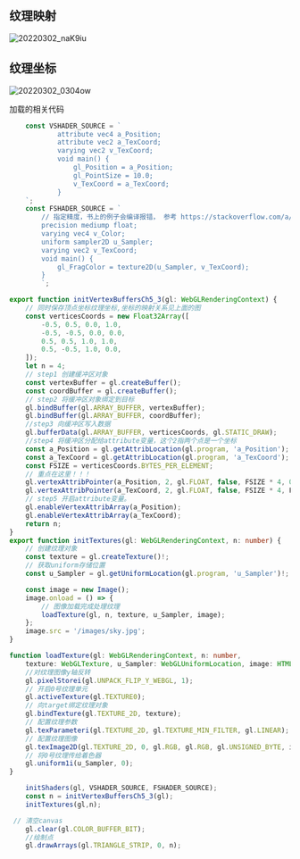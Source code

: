 ## 纹理映射

![20220302_naK9iu](https://cdn.jsdelivr.net/gh/crexk/pic-archive@main/uPic/20220302_naK9iu.png)

## 纹理坐标
![20220302_0304ow](https://cdn.jsdelivr.net/gh/crexk/pic-archive@main/uPic/20220302_0304ow.png)

加载的相关代码
```ts
    const VSHADER_SOURCE = `
            attribute vec4 a_Position;
            attribute vec2 a_TexCoord;
            varying vec2 v_TexCoord;
            void main() {
                gl_Position = a_Position;
                gl_PointSize = 10.0;
                v_TexCoord = a_TexCoord;
            }
    `;
    const FSHADER_SOURCE = `
        // 指定精度，书上的例子会编译报错， 参考 https://stackoverflow.com/a/27067272
        precision mediump float;
        varying vec4 v_Color;
        uniform sampler2D u_Sampler;
        varying vec2 v_TexCoord;
        void main() {
            gl_FragColor = texture2D(u_Sampler, v_TexCoord);
        }
        `;

export function initVertexBuffersCh5_3(gl: WebGLRenderingContext) {
    // 同时保存顶点坐标纹理坐标,坐标的映射关系见上面的图
    const verticesCoords = new Float32Array([
        -0.5, 0.5, 0.0, 1.0,
        -0.5, -0.5, 0.0, 0.0,
        0.5, 0.5, 1.0, 1.0,
        0.5, -0.5, 1.0, 0.0,
    ]);
    let n = 4;
    // step1 创建缓冲区对象
    const vertexBuffer = gl.createBuffer();
    const coordBuffer = gl.createBuffer();
    // step2 将缓冲区对象绑定到目标
    gl.bindBuffer(gl.ARRAY_BUFFER, vertexBuffer);
    gl.bindBuffer(gl.ARRAY_BUFFER, coordBuffer);
    //step3 向缓冲区写入数据
    gl.bufferData(gl.ARRAY_BUFFER, verticesCoords, gl.STATIC_DRAW);
    //step4 将缓冲区分配给attribute变量，这个2指两个点是一个坐标
    const a_Position = gl.getAttribLocation(gl.program, 'a_Position');
    const a_TexCoord = gl.getAttribLocation(gl.program, 'a_TexCoord');
    const FSIZE = verticesCoords.BYTES_PER_ELEMENT;
    // 重点在这里！！！
    gl.vertexAttribPointer(a_Position, 2, gl.FLOAT, false, FSIZE * 4, 0);
    gl.vertexAttribPointer(a_TexCoord, 2, gl.FLOAT, false, FSIZE * 4, FSIZE * 2);
    // step5 开启attribute变量。
    gl.enableVertexAttribArray(a_Position);
    gl.enableVertexAttribArray(a_TexCoord);
    return n;
}
export function initTextures(gl: WebGLRenderingContext, n: number) {
    // 创建纹理对象
    const texture = gl.createTexture()!;
    // 获取uniform存储位置
    const u_Sampler = gl.getUniformLocation(gl.program, 'u_Sampler')!;

    const image = new Image();
    image.onload = () => {
        // 图像加载完成处理纹理
        loadTexture(gl, n, texture, u_Sampler, image);
    };
    image.src = '/images/sky.jpg';
}

function loadTexture(gl: WebGLRenderingContext, n: number,
    texture: WebGLTexture, u_Sampler: WebGLUniformLocation, image: HTMLImageElement) {
    //对纹理图像y轴反转
    gl.pixelStorei(gl.UNPACK_FLIP_Y_WEBGL, 1);
    // 开启0号纹理单元
    gl.activeTexture(gl.TEXTURE0);
    // 向target绑定纹理对象
    gl.bindTexture(gl.TEXTURE_2D, texture);
    // 配置纹理参数
    gl.texParameteri(gl.TEXTURE_2D, gl.TEXTURE_MIN_FILTER, gl.LINEAR);
    // 配置纹理图像
    gl.texImage2D(gl.TEXTURE_2D, 0, gl.RGB, gl.RGB, gl.UNSIGNED_BYTE, image);
    // 将0号纹理传给着色器
    gl.uniform1i(u_Sampler, 0);
}

    initShaders(gl, VSHADER_SOURCE, FSHADER_SOURCE);
    const n = initVertexBuffersCh5_3(gl);
    initTextures(gl,n);

 // 清空canvas
    gl.clear(gl.COLOR_BUFFER_BIT);
    //绘制点
    gl.drawArrays(gl.TRIANGLE_STRIP, 0, n);
```

